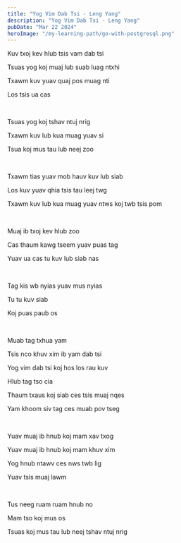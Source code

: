 ```yaml
---
title: "Yog Vim Dab Tsi - Leng Yang"
description: "Yog Vim Dab Tsi - Leng Yang"
pubDate: "Mar 22 2024"
heroImage: "/my-learning-path/go-with-postgresql.png"
---
```


Kuv txoj kev hlub tsis vam dab tsi

Tsuas yog koj muaj lub suab luag ntxhi

Txawm kuv yuav quaj pos muag nti

Los tsis ua cas

<br />

Tsuas yog koj tshav ntuj nrig

Txawm kuv lub kua muag yuav si

Tsua koj mus tau lub neej zoo

<br />

Txawm tias yuav mob hauv kuv lub siab

Los kuv yuav qhia tsis tau leej twg

Txawm kuv lub kua muag yuav ntws koj twb tsis pom

<br />

Muaj ib txoj kev hlub zoo

Cas thaum kawg tseem yuav puas tag

Yuav ua cas tu kuv lub siab nas

<br />

Tag kis wb nyias yuav mus nyias

Tu tu kuv siab

Koj puas paub os

<br />

Muab tag txhua yam

Tsis nco khuv xim ib yam dab tsi

Yog vim dab tsi koj hos los rau kuv

Hlub tag tso cia

Thaum txaus koj siab ces tsis muaj nqes

Yam khoom siv tag ces muab pov tseg

<br />

Yuav muaj ib hnub koj mam xav txog

Yuav muaj ib hnub koj mam khuv xim

Yog hnub ntawv ces nws twb lig

Yuav tsis muaj lawm

<br />

Tus neeg ruam ruam hnub no

Mam tso koj mus os

Tsuas koj mus tau lub neej tshav ntuj nrig

